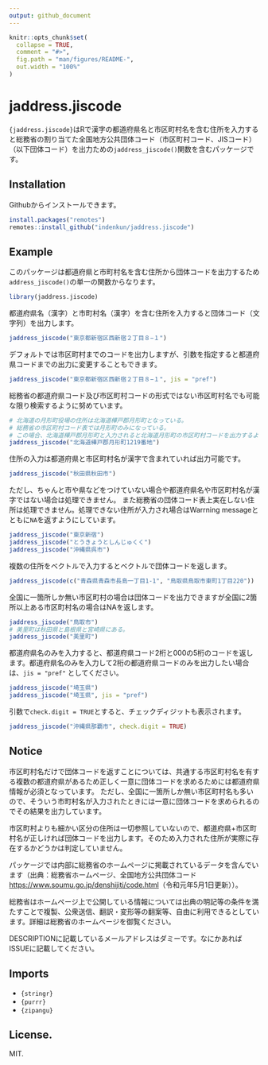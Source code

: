 ```yaml
---
output: github_document
---
```


<!-- README.md is generated from README.Rmd. Please edit that file -->

```r
knitr::opts_chunk$set(
  collapse = TRUE,
  comment = "#>",
  fig.path = "man/figures/README-",
  out.width = "100%"
)
```

# jaddress.jiscode

<!-- badges: start -->
<!-- badges: end -->

`{jaddress.jiscode}`はRで漢字の都道府県名と市区町村名を含む住所を入力すると総務省の割り当てた全国地方公共団体コード（市区町村コード、JISコード）（以下団体コード）を出力ための`jaddress_jiscode()`関数を含むパッケージです。

## Installation

Githubからインストールできます。

``` r
install.packages("remotes")
remotes::install_github("indenkun/jaddress.jiscode")
```

## Example

このパッケージは都道府県と市町村名を含む住所から団体コードを出力するため`address_jiscode()`の単一の関数からなります。

```r
library(jaddress.jiscode)
```

都道府県名（漢字）と市町村名（漢字）を含む住所を入力すると団体コード（文字列）を出力します。

```r
jaddress_jiscode("東京都新宿区西新宿２丁目８−１")
```

デフォルトでは市区町村までのコードを出力しますが、引数を指定すると都道府県コードまでの出力に変更することもできます。

```r
jaddress_jiscode("東京都新宿区西新宿２丁目８−１", jis = "pref")

```

総務省の都道府県コード及び市区町村コードの形式ではない市区町村名でも可能な限り検索するように努めています。

```r
# 北海道の月形町役場の住所は北海道樺戸郡月形町となっている。
# 総務省の市区町村コード表では月形町のみになっている。
# この場合、北海道樺戸郡月形町と入力されると北海道月形町の市区町村コードを出力するようにしている。
jaddress_jiscode("北海道樺戸郡月形町1219番地")
```

住所の入力は都道府県と市区町村名が漢字で含まれていれば出力可能です。

```r
jaddress_jiscode("秋田県秋田市")
```

ただし、ちゃんと市や県などをつけていない場合や都道府県名や市区町村名が漢字ではない場合は処理できません。
また総務省の団体コード表上実在しない住所は処理できません。処理できない住所が入力され場合はWarrning messageとともに`NA`を返すようにしています。

```r
jaddress_jiscode("東京新宿")
jaddress_jiscode("とうきょうとしんじゅくく")
jaddress_jiscode("沖縄県呉市")
```

複数の住所をベクトルで入力するとベクトルで団体コードを返します。

```r
jaddress_jiscode(c("青森県青森市長島一丁目1-1", "鳥取県鳥取市東町1丁目220"))
```

全国に一箇所しか無い市区町村の場合は団体コードを出力できますが全国に2箇所以上ある市区町村名の場合はNAを返します。

```r
jaddress_jiscode("鳥取市")
# 美里町は秋田県と島根県と宮崎県にある。
jaddress_jiscode("美里町")
```

都道府県名のみを入力すると、都道府県コード2桁と000の5桁のコードを返します。都道府県名のみを入力して2桁の都道府県コードのみを出力したい場合は、`jis = "pref"`
としてください。

```r
jaddress_jiscode("埼玉県")
jaddress_jiscode("埼玉県", jis = "pref")
```

引数で`check.digit = TRUE`とすると、チェックディジットも表示されます。

```r
jaddress_jiscode("沖縄県那覇市", check.digit = TRUE)
```


## Notice

市区町村名だけで団体コードを返すことについては、共通する市区町村名を有する複数の都道府県があるため正しく一意に団体コードを求めるためには都道府県情報が必須となっています。
ただし、全国に一箇所しか無い市区町村名も多いので、そういう市町村名が入力されたときには一意に団体コードを求められるのでその結果を出力しています。

市区町村よりも細かい区分の住所は一切参照していないので、都道府県+市区町村名が正しければ団体コードを出力します。そのため入力された住所が実際に存在するかどうかは判定していません。


パッケージでは内部に総務省のホームページに掲載されているデータを含んでいます（出典：総務省ホームページ、全国地方公共団体コード[https://www.soumu.go.jp/denshijiti/code.html](https://www.soumu.go.jp/denshijiti/code.html)（令和元年5月1日更新））。

総務省はホームページ上で公開している情報については出典の明記等の条件を満たすことで複製、公衆送信、翻訳・変形等の翻案等、自由に利用できるとしています。詳細は総務省のホームページを御覧ください。

DESCRIPTIONに記載しているメールアドレスはダミーです。なにかあればISSUEに記載してください。

## Imports

* `{stringr}`
* `{purrr}`
* `{zipangu}`

## License.

MIT.
